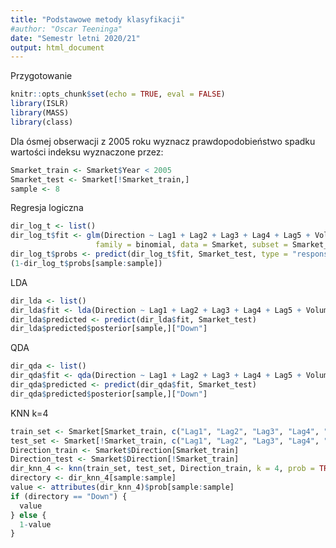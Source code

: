 ```yaml
---
title: "Podstawowe metody klasyfikacji"
#author: "Oscar Teeninga"
date: "Semestr letni 2020/21"
output: html_document
---
```


Przygotowanie
```r
knitr::opts_chunk$set(echo = TRUE, eval = FALSE)
library(ISLR)
library(MASS)
library(class)
```

Dla ósmej obserwacji z 2005 roku wyznacz prawdopodobieństwo spadku wartości indeksu wyznaczone przez:
```r
Smarket_train <- Smarket$Year < 2005
Smarket_test <- Smarket[!Smarket_train,]
sample <- 8
```

Regresja logiczna
```r
dir_log_t <- list()
dir_log_t$fit <- glm(Direction ~ Lag1 + Lag2 + Lag3 + Lag4 + Lag5 + Volume, 
                   family = binomial, data = Smarket, subset = Smarket_train)
dir_log_t$probs <- predict(dir_log_t$fit, Smarket_test, type = "response")
(1-dir_log_t$probs[sample:sample])
```

LDA
```r
dir_lda <- list()
dir_lda$fit <- lda(Direction ~ Lag1 + Lag2 + Lag3 + Lag4 + Lag5 + Volume, data = Smarket, subset = Smarket_train)
dir_lda$predicted <- predict(dir_lda$fit, Smarket_test)
dir_lda$predicted$posterior[sample,]["Down"]
```

QDA
```r
dir_qda <- list()
dir_qda$fit <- qda(Direction ~ Lag1 + Lag2 + Lag3 + Lag4 + Lag5 + Volume, data = Smarket, subset = Smarket_train)
dir_qda$predicted <- predict(dir_qda$fit, Smarket_test)
dir_qda$predicted$posterior[sample,]["Down"]
```

KNN k=4
```r
train_set <- Smarket[Smarket_train, c("Lag1", "Lag2", "Lag3", "Lag4", "Lag5", "Volume")]
test_set <- Smarket[!Smarket_train, c("Lag1", "Lag2", "Lag3", "Lag4", "Lag5", "Volume")]
Direction_train <- Smarket$Direction[Smarket_train]
Direction_test <- Smarket$Direction[!Smarket_train]
dir_knn_4 <- knn(train_set, test_set, Direction_train, k = 4, prob = TRUE)
directory <- dir_knn_4[sample:sample]
value <- attributes(dir_knn_4)$prob[sample:sample]
if (directory == "Down") {
  value 
} else {
  1-value
}
```